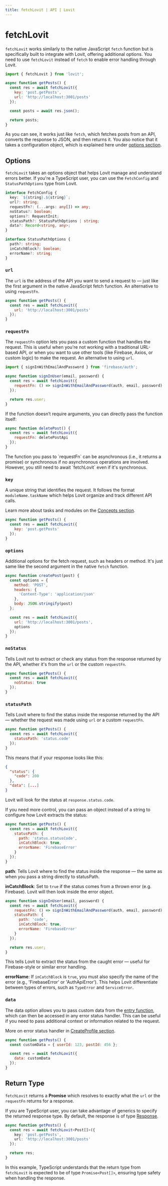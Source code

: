 ```yaml
---
title: fetchLovit | API | Lovit
---
```


# fetchLovit

`fetchLovit` works similarly to the native JavaScript `fetch` function but is specifically built to integrate with Lovit, offering additional options. You need to use `fetchLovit` instead of `fetch` to enable error handling through Lovit.

```js title="js"
import { fetchLovit } from 'lovit';

async function getPosts() {
  const res = await fetchLovit({
    key: 'post.getPosts',
    url: 'http://localhost:3001/posts'
  });

  const posts = await res.json();

  return posts;
}
```

As you can see, it works just like `fetch`, which fetches posts from an API, converts the response to JSON, and then returns it. You also notice that it takes a configuration object, which is explained here under [options section](/api/fetch-lovit#options).

## Options

`fetchLovit` takes an options object that helps Lovit manage and understand errors better. If you're a TypeScript user, you can use the `FetchConfig` and `StatusPathOptions` type from Lovit.

```ts title="ts"
interface FetchConfig {
  key: `${string}.${string}`;
  url?: string;
  requestFn?: (...args: any[]) => any;
  noStatus?: boolean;
  options?: RequestInit;
  statusPath?: StatusPathOptions | string;
  data?: Record<string, any>;
}

interface StatusPathOptions {
  path?: string;
  inCatchBlock?: boolean;
  errorName?: string;
}
```

### `url`

The `url` is the address of the API you want to send a request to — just like the first argument in the native JavaScript fetch function. An alternative to using `requestFn`.

```js {3} title="js"
async function getPosts() {
  const res = await fetchLovit({
    url: 'http://localhost:3001/posts'
  });
}
```

### `requestFn`

The `requestFn` option lets you pass a custom function that handles the request. This is useful when you're not working with a traditional URL-based API, or when you want to use other tools (like Firebase, Axios, or custom logic) to make the request. An alternative to using `url`.

```js {5} title="js"
import { signInWithEmailAndPassword } from 'firebase/auth';

async function signInUser(email, password) {
  const res = await fetchLovit({
    requestFn: () => signInWithEmailAndPassword(auth, email, password)
  });

  return res.user;
}
```

If the function doesn’t require arguments, you can directly pass the function itself:

```js {3} title="js"
async function deletePost() {
  const res = await fetchLovit({
    requestFn: deletePostApi
  });
}
```

<Callout type='info'>
  The function you pass to `requestFn` can be asynchronous (i.e., it returns a promise) or synchronous if no
  asynchronous operations are involved. However, you still need to await `fetchLovit` even if it's synchronous.
</Callout>

### `key`

A unique string that identifies the request. It follows the format <code>moduleName.taskName</code> which helps Lovit organize and track different API calls.

Learn more about tasks and modules on the [Concepts section](/guide/concepts).

```js {3} title="js"
async function getPosts() {
  const res = await fetchLovit({
    key: 'post.getPosts'
  });
}
```

### `options`

Additional options for the fetch request, such as headers or method. It's just same like the second argument in the native `fetch` function.

```js {2-8, 12} title="js"
async function createPost(post) {
  const options = {
    method: 'POST',
    headers: {
      'Content-Type': 'application/json'
    },
    body: JSON.stringify(post)
  };

  const res = await fetchLovit({
    url: 'http://localhost:3001/posts',
    options
  });
}
```

### `noStatus`

Tells Lovit not to extract or check any status from the response returned by the API, whether it's from the <code>url</code> or the custom <code>requestFn</code>.

```js {3} title="js"
async function getPosts() {
  const res = await fetchLovit({
    noStatus: true
  });
}
```

### `statusPath`

Tells Lovit where to find the status inside the response returned by the API — whether the request was made using <code>url</code> or a custom <code>requestFn</code>.

```js {3} title="js"
async function getPosts() {
  const res = await fetchLovit({
    statusPath: 'status.code'
  });
}
```

This means that if your response looks like this:

```json title="json"
{
  "status": {
    "code": 200
  },
  "data": [...]
}
```

Lovit will look for the status at `response.status.code`.

If you need more control, you can pass an object instead of a string to configure how Lovit extracts the status:

```js {4-6} title="js"
async function getPosts() {
  const res = await fetchLovit({
    statusPath: {
      path: 'status.statusCode',
      inCatchBlock: true,
      errorName: 'FirebaseError'
    }
  });
}
```

**path**: Tells Lovit where to find the status inside the response — the same as when you pass a string directly to statusPath.

**inCatchBlock**: Set to `true` if the status comes from a thrown error (e.g. Firebase). Lovit will then look inside the error object.

```js {6} title="js"
async function signInUser(email, password) {
  const res = await fetchLovit({
    requestFn: () => signInWithEmailAndPassword(auth, email, password),
    statusPath: {
      path: 'code',
      inCatchBlock: true,
      errorName: 'FirebaseError'
    }
  });

  return res.user;
}
```

This tells Lovit to extract the status from the caught error — useful for Firebase-style or similar error handling.

**errorName**: If `inCatchBlock` is `true`, you must also specify the name of the error (e.g., 'FirebaseError' or 'AuthApiError'). This helps Lovit differentiate between types of errors, such as `TypeError` and `ServiceError`.

### `data`

The data option allows you to pass custom data from the [entry function](/guide/concepts#entry-function), which can then be accessed in any error status handler. This can be useful if you need to pass additional context or information related to the request.

More on error status handler in [CreateProfile section](/api/create-profile).

```js {2, 4} title="js"
async function getPosts() {
  const customData = { userId: 123, postId: 456 };

  const res = await fetchLovit({
    data: customData
  });
}
```

## Return Type

`fetchLovit` returns a **Promise** which resolves to exactly what the `url` or the `requestFn` returns for a response.

If you are TypeScript user, you can take advantage of generics to specify the returned response type. By default, the response is of type [Response](https://developer.mozilla.org/en-US/docs/Web/API/Response).

```ts /<Post[]>/ title="ts"
async function getPosts() {
  const res = await fetchLovit<Post[]>({
    key: 'post.getPosts',
    url: 'http://localhost:3001/posts'
  });

  return res;
}
```

In this example, TypeScript understands that the return type from `fetchLovit` is expected to be of type `Promise<Post[]>`, ensuring type safety when handling the response.
